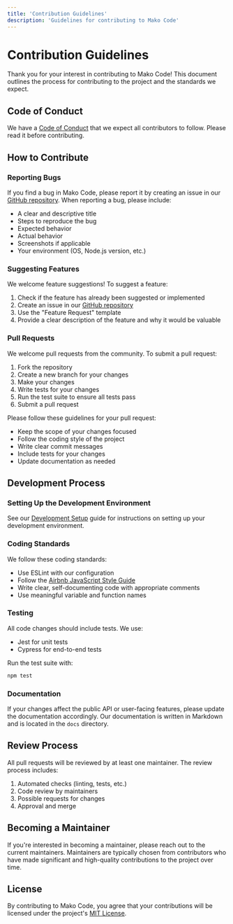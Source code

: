 ```yaml
---
title: 'Contribution Guidelines'
description: 'Guidelines for contributing to Mako Code'
---
```


# Contribution Guidelines

Thank you for your interest in contributing to Mako Code! This document outlines the process for contributing to the project and the standards we expect.

## Code of Conduct

We have a [Code of Conduct](https://github.com/mako-code/mako-code/blob/main/CODE_OF_CONDUCT.md) that we expect all contributors to follow. Please read it before contributing.

## How to Contribute

### Reporting Bugs

If you find a bug in Mako Code, please report it by creating an issue in our [GitHub repository](https://github.com/mako-code/mako-code/issues). When reporting a bug, please include:

- A clear and descriptive title
- Steps to reproduce the bug
- Expected behavior
- Actual behavior
- Screenshots if applicable
- Your environment (OS, Node.js version, etc.)

### Suggesting Features

We welcome feature suggestions! To suggest a feature:

1. Check if the feature has already been suggested or implemented
2. Create an issue in our [GitHub repository](https://github.com/mako-code/mako-code/issues)
3. Use the "Feature Request" template
4. Provide a clear description of the feature and why it would be valuable

### Pull Requests

We welcome pull requests from the community. To submit a pull request:

1. Fork the repository
2. Create a new branch for your changes
3. Make your changes
4. Write tests for your changes
5. Run the test suite to ensure all tests pass
6. Submit a pull request

Please follow these guidelines for your pull request:

- Keep the scope of your changes focused
- Follow the coding style of the project
- Write clear commit messages
- Include tests for your changes
- Update documentation as needed

## Development Process

### Setting Up the Development Environment

See our [Development Setup](./development-setup) guide for instructions on setting up your development environment.

### Coding Standards

We follow these coding standards:

- Use ESLint with our configuration
- Follow the [Airbnb JavaScript Style Guide](https://github.com/airbnb/javascript)
- Write clear, self-documenting code with appropriate comments
- Use meaningful variable and function names

### Testing

All code changes should include tests. We use:

- Jest for unit tests
- Cypress for end-to-end tests

Run the test suite with:

```bash
npm test
```

### Documentation

If your changes affect the public API or user-facing features, please update the documentation accordingly. Our documentation is written in Markdown and is located in the `docs` directory.

## Review Process

All pull requests will be reviewed by at least one maintainer. The review process includes:

1. Automated checks (linting, tests, etc.)
2. Code review by maintainers
3. Possible requests for changes
4. Approval and merge

## Becoming a Maintainer

If you're interested in becoming a maintainer, please reach out to the current maintainers. Maintainers are typically chosen from contributors who have made significant and high-quality contributions to the project over time.

## License

By contributing to Mako Code, you agree that your contributions will be licensed under the project's [MIT License](https://github.com/mako-code/mako-code/blob/main/LICENSE).

